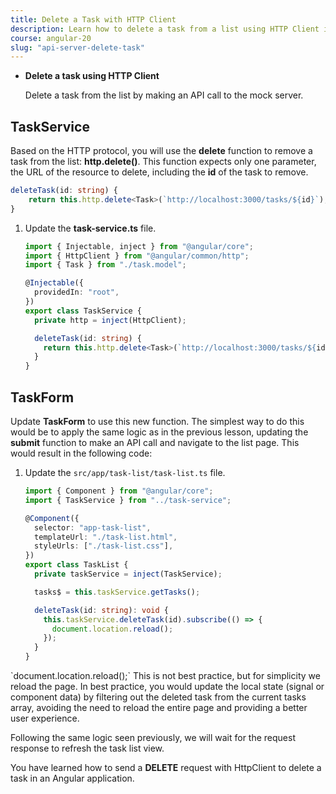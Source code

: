 ```yaml
---
title: Delete a Task with HTTP Client
description: Learn how to delete a task from a list using HTTP Client in an Angular application.
course: angular-20
slug: "api-server-delete-task"
---
```



<NotificationCard state="objective" title="Chapter Objectives">
  <ul className="list-disc pl-4 space-y-2">
    <li>
      <strong>Delete a task using HTTP Client</strong>
      <p>
        Delete a task from the list by making an API call to the mock server.
      </p>
    </li>
  </ul>
</NotificationCard>

## TaskService

Based on the HTTP protocol, you will use the **delete** function to remove a task from the list: **http.delete()**.
This function expects only one parameter, the URL of the resource to delete, including the **id** of the task to remove.

```typescript
deleteTask(id: string) {
    return this.http.delete<Task>(`http://localhost:3000/tasks/${id}`);
}
```

<Steps>

1. Update the **task-service.ts** file.

   ```typescript ins={"Add the deleteTask function": 10-16}
   import { Injectable, inject } from "@angular/core";
   import { HttpClient } from "@angular/common/http";
   import { Task } from "./task.model";

   @Injectable({
     providedIn: "root",
   })
   export class TaskService {
     private http = inject(HttpClient);

     deleteTask(id: string) {
       return this.http.delete<Task>(`http://localhost:3000/tasks/${id}`);
     }
   }
   ```

</Steps>

## TaskForm

Update **TaskForm** to use this new function.
The simplest way to do this would be to apply the same logic as in the previous lesson, updating the **submit** function to make an API call and navigate to the list page.
This would result in the following code:

<Steps>

1. Update the `src/app/task-list/task-list.ts` file.

   ```typescript ins={"Modify the deleteTask function": 13-18}
   import { Component } from "@angular/core";
   import { TaskService } from "../task-service";

   @Component({
     selector: "app-task-list",
     templateUrl: "./task-list.html",
     styleUrls: ["./task-list.css"],
   })
   export class TaskList {
     private taskService = inject(TaskService);

     tasks$ = this.taskService.getTasks();

     deleteTask(id: string): void {
       this.taskService.deleteTask(id).subscribe(() => {
         document.location.reload();
       });
     }
   }
   ```

</Steps>

<NotificationCard state="info" title="Note">
  `document.location.reload();`
  This is not best practice, but for simplicity we reload the page. In best practice, you would update the local state (signal or component data) by filtering out the deleted task from the current tasks array, avoiding the need to reload the entire page and providing a better user experience.
</NotificationCard>

Following the same logic seen previously, we will wait for the request response to refresh the task list view.

<NotificationCard state="success" title="What you've learned">
  You have learned how to send a <strong>DELETE</strong> request with HttpClient
  to delete a task in an Angular application.
</NotificationCard>
